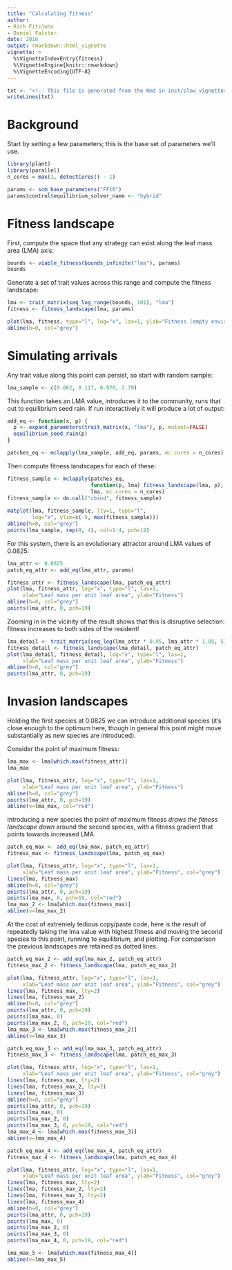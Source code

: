 ```yaml
---
title: "Calculating fitness"
author: 
- Rich FitzJohn
- Daniel Falster
date: 2016
output: rmarkdown::html_vignette
vignette: >
  %\VignetteIndexEntry{fitness}
  %\VignetteEngine{knitr::rmarkdown}
  %\VignetteEncoding{UTF-8}
---
```


```r
txt <- "<!-- This file is generated from the Rmd in inst/slow_vignettes. Make any edits there-->"
writeLines(txt)
```


# Background

<!-- TODO: movtivate fitness calculations -->

Start by setting a few parameters; this is the base set of
parameters we'll use.

```r
library(plant)
library(parallel)
n_cores = max(1, detectCores() - 1)

params <- scm_base_parameters("FF16")
params$control$equilibrium_solver_name <- "hybrid"

```

# Fitness landscape

<!-- TODO: describe what `viable_fitness` is doing -->

First, compute the space that any strategy can exist along the
leaf mass area (LMA) axis:

```r
bounds <- viable_fitness(bounds_infinite("lma"), params)
bounds
```

Generate a set of trait values across this range and compute the
fitness landscape:

```r
lma <- trait_matrix(seq_log_range(bounds, 101), "lma")
fitness <- fitness_landscape(lma, params)

plot(lma, fitness, type="l", log="x", las=1, ylab="Fitness (empty environment)")
abline(h=0, col="grey")
```

# Simulating arrivals

Any trait value along this point can persist, so start with random sample:

<!-- Fixing points for reproducibility -->

```r
lma_sample <- c(0.062, 0.117, 0.970, 2.79)
```

This function takes an LMA value, introduces it to the community,
runs that out to equilibrium seed rain. If run interactively it will produce a 
lot of output:

``` r
add_eq <- function(x, p) {
  p <- expand_parameters(trait_matrix(x, "lma"), p, mutant=FALSE)
  equilibrium_seed_rain(p)
}

patches_eq <- mclapply(lma_sample, add_eq, params, mc.cores = n_cores)
```

Then compute fitness landscapes for each of these:

```r
fitness_sample <- mclapply(patches_eq, 
                           function(p, lma) fitness_landscape(lma, p), 
                           lma, mc.cores = n_cores)
fitness_sample <- do.call("cbind", fitness_sample)
             
matplot(lma, fitness_sample, lty=1, type="l", 
        log="x", ylim=c(-5, max(fitness_sample)))
abline(h=0, col="grey")
points(lma_sample, rep(0, 4), col=1:4, pch=19)
```

For this system, there is an evolutionary attractor around
LMA values of 0.0825:

```r
lma_attr <- 0.0825
patch_eq_attr <- add_eq(lma_attr, params)

fitness_attr <- fitness_landscape(lma, patch_eq_attr)
plot(lma, fitness_attr, log="x", type="l", las=1,
     xlab="Leaf mass per unit leaf area", ylab="Fitness")
abline(h=0, col="grey")
points(lma_attr, 0, pch=19)
```

Zooming in in the vicinity of the result shows that this is
disruptive selection: fitness increases to both sides of the
resident!

```r
lma_detail <- trait_matrix(seq_log(lma_attr * 0.95, lma_attr * 1.05, 51), "lma")
fitness_detail <- fitness_landscape(lma_detail, patch_eq_attr)
plot(lma_detail, fitness_detail, log="x", type="l", las=1,
     xlab="Leaf mass per unit leaf area", ylab="Fitness")
abline(h=0, col="grey")
points(lma_attr, 0, pch=19)
```

# Invasion landscapes

Holding the first species at 0.0825 we can introduce additional
species (it's close enough to the optimum here, though in general
this point might move substantially as new species are introduced).

Consider the point of maximum fitness:

```r
lma_max <- lma[which.max(fitness_attr)]
lma_max

plot(lma, fitness_attr, log="x", type="l", las=1,
     xlab="Leaf mass per unit leaf area", ylab="Fitness")
abline(h=0, col="grey")
points(lma_attr, 0, pch=19)
abline(v=lma_max, col="red")
```

Introducing a new species the point of maximum fitness 
*draws the fitness landscape  down* around the second species, 
with a fitness gradient that points towards increased LMA.

```r
patch_eq_max <- add_eq(lma_max, patch_eq_attr)
fitness_max <- fitness_landscape(lma, patch_eq_max)

plot(lma, fitness_attr, log="x", type="l", las=1,
     xlab="Leaf mass per unit leaf area", ylab="Fitness", col="grey")
lines(lma, fitness_max)
abline(h=0, col="grey")
points(lma_attr, 0, pch=19)
points(lma_max, 0, pch=19, col="red")
lma_max_2 <- lma[which.max(fitness_max)]
abline(v=lma_max_2)
```

At the cost of extremely tedious copy/paste code, here is the
result of repeatedly taking the lma value with highest fitness and
moving the second species to this point, running to equilibrium,
and plotting.  For comparison the previous landscapes are retained
as dotted lines.

```r
patch_eq_max_2 <- add_eq(lma_max_2, patch_eq_attr)
fitness_max_2 <- fitness_landscape(lma, patch_eq_max_2)

plot(lma, fitness_attr, log="x", type="l", las=1,
     xlab="Leaf mass per unit leaf area", ylab="Fitness", col="grey")
lines(lma, fitness_max, lty=2)
lines(lma, fitness_max_2)
abline(h=0, col="grey")
points(lma_attr, 0, pch=19)
points(lma_max, 0)
points(lma_max_2, 0, pch=19, col="red")
lma_max_3 <- lma[which.max(fitness_max_2)]
abline(v=lma_max_3)

patch_eq_max_3 <- add_eq(lma_max_3, patch_eq_attr)
fitness_max_3 <- fitness_landscape(lma, patch_eq_max_3)

plot(lma, fitness_attr, log="x", type="l", las=1,
     xlab="Leaf mass per unit leaf area", ylab="Fitness", col="grey")
lines(lma, fitness_max, lty=2)
lines(lma, fitness_max_2, lty=2)
lines(lma, fitness_max_3)
abline(h=0, col="grey")
points(lma_attr, 0, pch=19)
points(lma_max, 0)
points(lma_max_2, 0)
points(lma_max_3, 0, pch=19, col="red")
lma_max_4 <- lma[which.max(fitness_max_3)]
abline(v=lma_max_4)

patch_eq_max_4 <- add_eq(lma_max_4, patch_eq_attr)
fitness_max_4 <- fitness_landscape(lma, patch_eq_max_4)

plot(lma, fitness_attr, log="x", type="l", las=1,
     xlab="Leaf mass per unit leaf area", ylab="Fitness", col="grey")
lines(lma, fitness_max, lty=2)
lines(lma, fitness_max_2, lty=2)
lines(lma, fitness_max_3, lty=2)
lines(lma, fitness_max_4)
abline(h=0, col="grey")
points(lma_attr, 0, pch=19)
points(lma_max, 0)
points(lma_max_2, 0)
points(lma_max_3, 0)
points(lma_max_4, 0, pch=19, col="red")

lma_max_5 <- lma[which.max(fitness_max_4)]
abline(v=lma_max_5)
```
